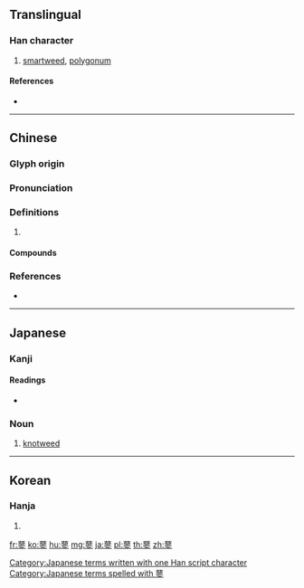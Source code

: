 {{character info/new}}
==Translingual==

===Han character===
{{Han char|rn=140|rad=艸|as=11|sn=17|four=44202|canj=TSMH}}

# [[smartweed]], [[polygonum]]

====References====
* {{Han ref|kx=1053.020|dkj=31744|dj=1515.180|hdz=53286.080|uh=84FC|ud=34044|bh=E764|bd=59236}}

----

==Chinese==
{{zh-forms}}

===Glyph origin===
{{Han etym}}

===Pronunciation===
{{zh-pron
|m=liǎo,lù
|c=liu5,luk6
|mn=láu
|mc=y
|oc=y
|cat=
}}
{{zh-attn-split}}

===Definitions===
{{zh-hanzi}}

# {{rfdef|zh}}

====Compounds====
{{zh-der|含蓼問疾|水蓼|竹節蓼|荼蓼|蓼科|蓼蓼|蓼花|蓼莪|香蓼|越王嘗蓼|蓼菜成行|蓼藍|蓼蕭}}

===References===
* {{R:yue:mfccd}}

----

==Japanese==

===Kanji===
{{ja-kanji|grade=|rs=艸11}}

====Readings====
* {{ja-readings|on=[[りょう]] (ryō), [[りく]] (riku)|kun=[[たで]] (tade)|nanori=}}

===Noun===
{{ja-noun|たで|タデ}}

# [[knotweed]]

[[Category:Japanese terms written with one Han script character]]
[[Category:Japanese terms spelled with 蓼]]

----

==Korean==

===Hanja===
{{ko-hanja|hangeul=[[료]]>[[요]]|eumhun=|rv=ryo>yo|mr=ryo>yo|y=lyo>yo}}

# {{defn|lang=ko|sort=艸11}}

[[fr:蓼]]
[[ko:蓼]]
[[hu:蓼]]
[[mg:蓼]]
[[ja:蓼]]
[[pl:蓼]]
[[th:蓼]]
[[zh:蓼]]